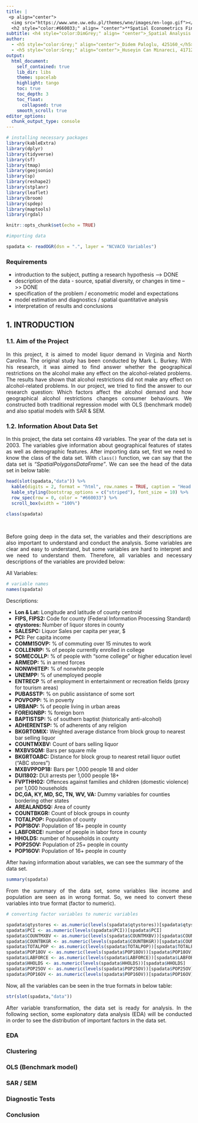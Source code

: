 ```yaml
---
title: |
 <p align="center">
  <img src="https://www.wne.uw.edu.pl/themes/wne/images/en-logo.gif"></p>  
  <h2 style="color:#660033;" align= "center">**Spatial Econometrics Final Project**</h2>
subtitle: <h4 style="color:DimGrey;" align= "center">_Spatial Analysis of Liquor Sales in Virginia and North Carolina_</h4>
author: 
  - <h5 style="color:Grey;" align="center">_Didem Paloglu, 425160_</h5>
  - <h5 style="color:Grey;" align="center">_Huseyin Can Minareci, 417121_</h5>
output:
  html_document:
    self_contained: true
    lib_dir: libs
    theme: spacelab
    highlight: tango
    toc: true
    toc_depth: 3
    toc_float:
      collapsed: true
    smooth_scroll: true
editor_options: 
  chunk_output_type: console
---
```




```r
# installing necessary packages
library(kableExtra)
library(dplyr)
library(tidyverse)
library(sf)
library(tmap)
library(geojsonio)
library(sp)
library(reshape2)
library(stplanr)
library(leaflet)
library(broom)
library(spdep)
library(maptools)
library(rgdal)

```

```r

knitr::opts_chunk$set(echo = TRUE)

```

```r
#importing data 

spadata <- readOGR(dsn = ".", layer = "NCVACO Variables")

```

### Requirements 

- introduction to the subject, putting a research hypothesis --> DONE
- description of the data - source, spatial diversity, or changes in time -->> DONE
- specification of the problem / econometric model and expectations
- model estimation and diagnostics / spatial quantitative analysis
- interpretation of results and conclusions



## 1. INTRODUCTION

### 1.1. Aim of the Project

<p style="text-align:justify;">In this project, it is aimed to model liquor demand in Virginia and North Carolina. The original study has been conducted by Mark L. Burkey. With his research, it was aimed to find answer whether the geographical restrictions on the alcohol make any effect on the alcohol-related problems. The results have shown that alcohol restrictions did not make any effect on alcohol-related problems. In our project, we tried to find the answer to our research question: Which factors affect the alcohol demand and how geographical alcohol restrictions changes consumer behaviours. We constructed both traditional regression model with OLS (benchmark model) and also spatial models with SAR & SEM. </p> 


### 1.2. Information About Data Set


<p style="text-align:justify;">In this project, the data set contains 49 variables. The year of the data set is 2003. The variables give information about geographical features of states as well as demographic features. After importing data set, first we need to know the class of the data set. With `class()` function, we can say that the data set is _"SpatialPolygonsDataFrame"_. We can see the head of the data set in below table: </p>


```r
head(slot(spadata,"data")) %>%
  kable(digits = 2, format = "html", row.names = TRUE, caption = "Head of the Data Set") %>%
  kable_styling(bootstrap_options = c("striped"), font_size = 10) %>%
  row_spec(row = 0, color = "#660033") %>% 
  scroll_box(width = "100%")
```

```r
class(spadata)
```

<br>

<p style="text-align:justify;">Before going deep in the data set, the variables and their descriptions are also important to understand and conduct the analysis. Some variables are clear and easy to understand, but some variables are hard to interpret and we need to understand them. Therefore, all variables and necessary descriptions of the variables are provided below:</p>

All Variables:

```r
# variable names
names(spadata)
```

Descriptions:

* **Lon & Lat:** Longitude and latitude of county centroid
* **FIPS, FIPS2:** Code for county (Federal Information Processing Standard)
* **qtystores:** Number of liquor stores in county
* **SALESPC:** Liquor Sales per capita per year, $
* **PCI:** Per capita income
* **COMM15OVP:** % of commuting over 15 minutes to work
* **COLLENRP:** % of people currently enrolled in college
* **SOMECOLLP:** % of people with “some college” or higher education level
* **ARMEDP:** % in armed forces
* **NONWHITEP:** % of nonwhite people
* **UNEMPP:** % of unemployed people
* **ENTRECP** % of employment in entertainment or recreation fields (proxy for tourism areas)
* **PUBASSTP:** % on public assistance of some sort
* **POVPOPP:** % in poverty
* **URBANP:** % of people living in urban areas
* **FOREIGNBP:** % foreign born
* **BAPTISTSP:** % of southern baptist (historically anti-alcohol)
* **ADHERENTSP:** % of adherents of any religion
* **BKGRTOMIX:** Weighted average distance from block group to nearest bar selling liquor
* **COUNTMXBV:** Count of bars selling liquor
* **MXBVSQM:** Bars per square mile
* **BKGRTOABC:** Distance for block group to nearest retail liquor outlet (“ABC stores”)
* **MXBVPPOP18:** Bars per 1,000 people 18 and older
* **DUI1802:** DUI arrests per 1,000 people 18+
* **FVPTHH02:** Offences against families and children (domestic violence) per 1,000 households
* **DC,GA, KY, MD, SC, TN, WV, VA:** Dummy variables for counties bordering other states
* **AREALANDSQ:** Area of county
* **COUNTBKGR:**  Count of block groups in county
* **TOTALPOP:** Population of county
* **POP18OV:** Population of 18+ people in county
* **LABFORCE:** number of people in labor force in county
* **HHOLDS:** number of households in county
* **POP25OV:** Population of 25+ people in county
* **POP16OV:** Population of 16+ people in county

After having information about variables, we can see the summary of the data set. 

```r
summary(spadata)

```
<p style="text-align:justify;">From the summary of the data set, some variables like income and population are seen as in wrong format. So, we need to convert these variables into true format (factor to numeric). </p>

```r

# converting factor variables to numeric variables

spadata$qtystores <- as.numeric(levels(spadata$qtystores))[spadata$qtystores]
spadata$PCI <- as.numeric(levels(spadata$PCI))[spadata$PCI]
spadata$COUNTMXBV <- as.numeric(levels(spadata$COUNTMXBV))[spadata$COUNTMXBV]
spadata$COUNTBKGR <- as.numeric(levels(spadata$COUNTBKGR))[spadata$COUNTBKGR]
spadata$TOTALPOP <- as.numeric(levels(spadata$TOTALPOP))[spadata$TOTALPOP]
spadata$POP18OV <- as.numeric(levels(spadata$POP18OV))[spadata$POP18OV]
spadata$LABFORCE <- as.numeric(levels(spadata$LABFORCE))[spadata$LABFORCE]
spadata$HHOLDS <- as.numeric(levels(spadata$HHOLDS))[spadata$HHOLDS]
spadata$POP25OV <- as.numeric(levels(spadata$POP25OV))[spadata$POP25OV]
spadata$POP16OV <- as.numeric(levels(spadata$POP16OV))[spadata$POP16OV]
```
Now, all the variables can be seen in the true formats in below table:

```r
str(slot(spadata,"data"))
```

<p style="text-align:justify;"> After variable transformation, the data set is ready for analysis. In the following section, some explonatory data analysis (EDA) will be conducted in order to see the distribution of important factors in the data set.</p>

### EDA


### Clustering
### OLS (Benchmark model)
### SAR / SEM 
### Diagnostic Tests
### Conclusion






